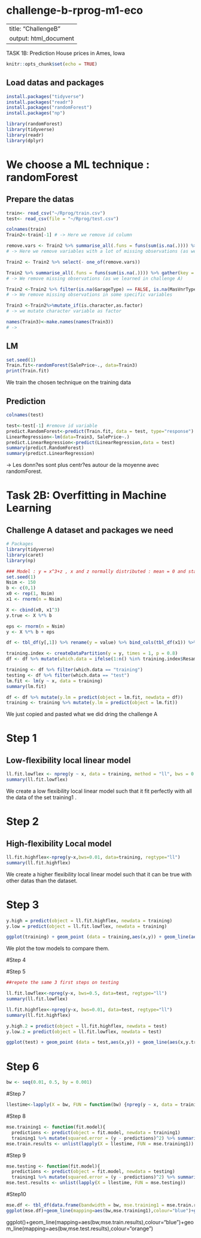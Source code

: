 # challenge-b-rprog-m1-eco

---
title: "ChallengeB"
output: html_document
---
TASK 1B: Prediction House prices in Ames, Iowa
```r
knitr::opts_chunk$set(echo = TRUE)
```
## Load datas and packages
```r

install.packages("tidyverse")
install.packages("readr")
install.packages("randomForest")
install.packages("np")

```

```r
library(randomForest)
library(tidyverse)
library(readr)
library(dplyr) 
```

# We choose a ML technique : randomForest

## Prepare the datas

```r
train<- read_csv("~/Rprog/train.csv")
test<- read_csv(file = "~/Rprog/test.csv")

colnames(train)
Train2<-train[-1] # -> Here we remove id column

remove.vars <- Train2 %>% summarise_all(.funs = funs(sum(is.na(.)))) %>% gather(key = "feature", value = "missing.observations") %>% filter(missing.observations > 100) %>% select(feature) %>% unlist 
# -> Here we remove variables with a lot of missing observations (as we learned is ChallengeA)

Train2 <- Train2 %>% select(- one_of(remove.vars))

Train2 %>% summarise_all(.funs = funs(sum(is.na(.)))) %>% gather(key = "feature", value = "missing.observations") %>% filter(missing.observations > 0)
# -> We remove missing observations (as we learned in challenge A)

Train2 <-Train2 %>% filter(is.na(GarageType) == FALSE, is.na(MasVnrType) == FALSE, is.na(BsmtFinType2) == FALSE, is.na(BsmtExposure) == FALSE, is.na(Electrical) == FALSE)
# -> We remove missing observations in some specific variables
```

```r
Train3 <-Train2%>%mutate_if(is.character,as.factor)
# -> we mutate character variable as factor
```

```r
names(Train3)<-make.names(names(Train3))  
# ->  
```
## LM
```r
set.seed(1)
Train.fit<-randomForest(SalePrice~., data=Train3)
print(Train.fit)
```
 We train the chosen technique on the training data

## Prediction 
```r
colnames(test)

test<-test[-1] #remove id variable
predict.RandomForest<-predict(Train.fit, data = test, type="response")
LinearRegression<-lm(data=Train3, SalePrice~.)
predict.LinearRegression<-predict(LinearRegression,data = test)
summary(predict.RandomForest)
summary(predict.LinearRegression)

```


-> Les donn?es sont plus centr?es autour de la moyenne avec randomForest.

# Task 2B: Overfitting in Machine Learning

## Challenge A dataset and packages we need 
```r
# Packages
library(tidyverse)
library(caret)
library(np)

### Model : y = x^3+z , x and z normally distributed : mean = 0 and standard deviation = 1
set.seed(1)
Nsim <- 150
b <- c(0,1)
x0 <- rep(1, Nsim)
x1 <- rnorm(n = Nsim)

X <- cbind(x0, x1^3)
y.true <- X %*% b

eps <- rnorm(n = Nsim)
y <- X %*% b + eps

df <- tbl_df(y[,1]) %>% rename(y = value) %>% bind_cols(tbl_df(x1)) %>% rename(x = value) %>% bind_cols(tbl_df(y.true[,1])) %>% rename(y.true = value)

training.index <- createDataPartition(y = y, times = 1, p = 0.8)
df <- df %>% mutate(which.data = ifelse(1:n() %in% training.index$Resample1, "training", "test"))

training <- df %>% filter(which.data == "training")
testing <- df %>% filter(which.data == "test")
lm.fit <- lm(y ~ x, data = training)
summary(lm.fit)

df <- df %>% mutate(y.lm = predict(object = lm.fit, newdata = df))
training <- training %>% mutate(y.lm = predict(object = lm.fit))
```
We just copied and pasted what we did dring the challenge A

# Step 1
## Low-flexibility local linear model

```r
ll.fit.lowflex <- npreg(y ~ x, data = training, method = "ll", bws = 0.5)
summary(ll.fit.lowflex)

```
We create a low flexibility local linear model such that it fit perfectly with all the data of the set training1 .

# Step 2
## High-flexibility Local model
```r
ll.fit.highflex<-npreg(y~x,bws=0.01, data=training, regtype="ll")
summary(ll.fit.highflex)
```
We create a higher flexibility local linear model such that it can be true with other datas than the dataset.

# Step 3

```r
y.high = predict(object = ll.fit.highflex, newdata = training)
y.low = predict(object = ll.fit.lowflex, newdata = training)

ggplot(training) + geom_point (data = training,aes(x,y)) + geom_line(aes(x,y.true), colour = "black", size = 0.8) + geom_line (mapping = aes(x = x, y = y.high), colour = "blue") + geom_line (mapping = aes(x = x, y = y.low), colour = "red")
```
We plot the tow models to compare them.

#Step 4

#Step 5
```r

##repete the same 3 first steps on testing

ll.fit.lowflex<-npreg(y~x, bws=0.5, data=test, regtype="ll")
summary(ll.fit.lowflex)

ll.fit.highflex<-npreg(y~x, bws=0.01, data=test, regtype="ll")
summary(ll.fit.highflex)

y.high.2 = predict(object = ll.fit.highflex, newdata = test)
y.low.2 = predict(object = ll.fit.lowflex, newdata = test)

ggplot(test) + geom_point (data = test,aes(x,y)) + geom_line(aes(x,y.true), colour = "black", size = 0.8) + geom_line (mapping = aes(x = x, y = y.high.2), colour = "blue") + geom_line (mapping = aes(x = x, y = y.low.2), colour = "red")

```
# Step 6
```r
bw <- seq(0.01, 0.5, by = 0.001)
```

#Step 7
```r
llestime<-lapply(X = bw, FUN = function(bw) {npreg(y ~ x, data = training1, method = "ll", bws = bw)})
```

#Step 8
```r
mse.training1 <- function(fit.model){
  predictions <- predict(object = fit.model, newdata = training1)
  training1 %>% mutate(squared.error = (y - predictions)^2) %>% summarize(mse = mean(squared.error))}
mse.train.results <- unlist(lapply(X = llestime, FUN = mse.training1))
```
#Step 9
```r
mse.testing <- function(fit.model){
  predictions <- predict(object = fit.model, newdata = testing)
  training1 %>% mutate(squared.error = (y - predictions)^2) %>% summarize(mse = mean(squared.error))}
mse.test.results <- unlist(lapply(X = llestime, FUN = mse.testing))
```
#Step10
```r
mse.df <- tbl_df(data.frame(bandwidth = bw, mse.training1 = mse.train.results, mse.testing = mse.test.results))
ggplot(mse.df)+geom_line(mapping=aes(bw,mse.training1),colour="blue")+geom_line(mapping=aes(bw,mse.testing),colour="orange")
```
ggplot()+geom_line(mapping=aes(bw,mse.train.results),colour="blue")+geom_line(mapping=aes(bw,mse.test.results),colour="orange")